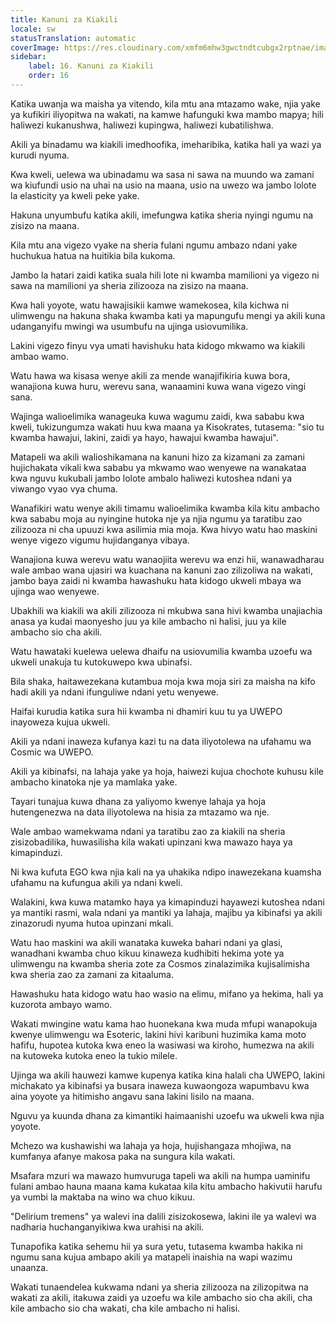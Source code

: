 ```yaml
---
title: Kanuni za Kiakili
locale: sw
statusTranslation: automatic
coverImage: https://res.cloudinary.com/xmfm6mhw3gwctndtcubgx2rptnae/image/upload/v1741354419/small_cover_la_gran_rebelion_28716e29d2.webp
sidebar:
    label: 16. Kanuni za Kiakili
    order: 16
---
```

Katika uwanja wa maisha ya vitendo, kila mtu ana mtazamo wake, njia yake ya kufikiri iliyopitwa na wakati, na kamwe hafunguki kwa mambo mapya; hili haliwezi kukanushwa, haliwezi kupingwa, haliwezi kubatilishwa.

Akili ya binadamu wa kiakili imedhoofika, imeharibika, katika hali ya wazi ya kurudi nyuma.

Kwa kweli, uelewa wa ubinadamu wa sasa ni sawa na muundo wa zamani wa kiufundi usio na uhai na usio na maana, usio na uwezo wa jambo lolote la elasticity ya kweli peke yake.

Hakuna unyumbufu katika akili, imefungwa katika sheria nyingi ngumu na zisizo na maana.

Kila mtu ana vigezo vyake na sheria fulani ngumu ambazo ndani yake huchukua hatua na huitikia bila kukoma.

Jambo la hatari zaidi katika suala hili lote ni kwamba mamilioni ya vigezo ni sawa na mamilioni ya sheria zilizooza na zisizo na maana.

Kwa hali yoyote, watu hawajisikii kamwe wamekosea, kila kichwa ni ulimwengu na hakuna shaka kwamba kati ya mapungufu mengi ya akili kuna udanganyifu mwingi wa usumbufu na ujinga usiovumilika.

Lakini vigezo finyu vya umati havishuku hata kidogo mkwamo wa kiakili ambao wamo.

Watu hawa wa kisasa wenye akili za mende wanajifikiria kuwa bora, wanajiona kuwa huru, werevu sana, wanaamini kuwa wana vigezo vingi sana.

Wajinga walioelimika wanageuka kuwa wagumu zaidi, kwa sababu kwa kweli, tukizungumza wakati huu kwa maana ya Kisokrates, tutasema: "sio tu kwamba hawajui, lakini, zaidi ya hayo, hawajui kwamba hawajui".

Matapeli wa akili walioshikamana na kanuni hizo za kizamani za zamani hujichakata vikali kwa sababu ya mkwamo wao wenyewe na wanakataa kwa nguvu kukubali jambo lolote ambalo haliwezi kutoshea ndani ya viwango vyao vya chuma.

Wanafikiri watu wenye akili timamu walioelimika kwamba kila kitu ambacho kwa sababu moja au nyingine hutoka nje ya njia ngumu ya taratibu zao zilizooza ni cha upuuzi kwa asilimia mia moja. Kwa hivyo watu hao maskini wenye vigezo vigumu hujidanganya vibaya.

Wanajiona kuwa werevu watu wanaojiita werevu wa enzi hii, wanawadharau wale ambao wana ujasiri wa kuachana na kanuni zao zilizoliwa na wakati, jambo baya zaidi ni kwamba hawashuku hata kidogo ukweli mbaya wa ujinga wao wenyewe.

Ubakhili wa kiakili wa akili zilizooza ni mkubwa sana hivi kwamba unajiachia anasa ya kudai maonyesho juu ya kile ambacho ni halisi, juu ya kile ambacho sio cha akili.

Watu hawataki kuelewa uelewa dhaifu na usiovumilia kwamba uzoefu wa ukweli unakuja tu kutokuwepo kwa ubinafsi.

Bila shaka, haitawezekana kutambua moja kwa moja siri za maisha na kifo hadi akili ya ndani ifunguliwe ndani yetu wenyewe.

Haifai kurudia katika sura hii kwamba ni dhamiri kuu tu ya UWEPO inayoweza kujua ukweli.

Akili ya ndani inaweza kufanya kazi tu na data iliyotolewa na ufahamu wa Cosmic wa UWEPO.

Akili ya kibinafsi, na lahaja yake ya hoja, haiwezi kujua chochote kuhusu kile ambacho kinatoka nje ya mamlaka yake.

Tayari tunajua kuwa dhana za yaliyomo kwenye lahaja ya hoja hutengenezwa na data iliyotolewa na hisia za mtazamo wa nje.

Wale ambao wamekwama ndani ya taratibu zao za kiakili na sheria zisizobadilika, huwasilisha kila wakati upinzani kwa mawazo haya ya kimapinduzi.

Ni kwa kufuta EGO kwa njia kali na ya uhakika ndipo inawezekana kuamsha ufahamu na kufungua akili ya ndani kweli.

Walakini, kwa kuwa matamko haya ya kimapinduzi hayawezi kutoshea ndani ya mantiki rasmi, wala ndani ya mantiki ya lahaja, majibu ya kibinafsi ya akili zinazorudi nyuma hutoa upinzani mkali.

Watu hao maskini wa akili wanataka kuweka bahari ndani ya glasi, wanadhani kwamba chuo kikuu kinaweza kudhibiti hekima yote ya ulimwengu na kwamba sheria zote za Cosmos zinalazimika kujisalimisha kwa sheria zao za zamani za kitaaluma.

Hawashuku hata kidogo watu hao wasio na elimu, mifano ya hekima, hali ya kuzorota ambayo wamo.

Wakati mwingine watu kama hao huonekana kwa muda mfupi wanapokuja kwenye ulimwengu wa Esoteric, lakini hivi karibuni huzimika kama moto hafifu, hupotea kutoka kwa eneo la wasiwasi wa kiroho, humezwa na akili na kutoweka kutoka eneo la tukio milele.

Ujinga wa akili hauwezi kamwe kupenya katika kina halali cha UWEPO, lakini michakato ya kibinafsi ya busara inaweza kuwaongoza wapumbavu kwa aina yoyote ya hitimisho angavu sana lakini lisilo na maana.

Nguvu ya kuunda dhana za kimantiki haimaanishi uzoefu wa ukweli kwa njia yoyote.

Mchezo wa kushawishi wa lahaja ya hoja, hujishangaza mhojiwa, na kumfanya afanye makosa paka na sungura kila wakati.

Msafara mzuri wa mawazo humvuruga tapeli wa akili na humpa uaminifu fulani ambao hauna maana kama kukataa kila kitu ambacho hakivutii harufu ya vumbi la maktaba na wino wa chuo kikuu.

"Delirium tremens" ya walevi ina dalili zisizokosewa, lakini ile ya walevi wa nadharia huchanganyikiwa kwa urahisi na akili.

Tunapofika katika sehemu hii ya sura yetu, tutasema kwamba hakika ni ngumu sana kujua ambapo akili ya matapeli inaishia na wapi wazimu unaanza.

Wakati tunaendelea kukwama ndani ya sheria zilizooza na zilizopitwa na wakati za akili, itakuwa zaidi ya uzoefu wa kile ambacho sio cha akili, cha kile ambacho sio cha wakati, cha kile ambacho ni halisi.

